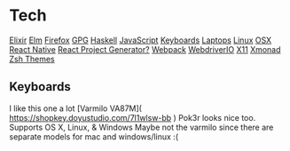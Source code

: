 = Tech =
[[Elixir]]
[[Elm]]
[[Firefox]]
[[GPG]]
[[Haskell]]
[[JavaScript]]
[[Keyboards]]
[[Laptops]]
[[Linux]]
[[OSX]]
[[React Native]]
[[React Project Generator?]]
[[Webpack]]
[[WebdriverIO]]
[[X11]]
[[Xmonad]]
[[Zsh Themes]]

== Keyboards ==
I like this one a lot [Varmilo VA87M]( https://shopkey.doyustudio.com/7l1wlsw-bb )
Pok3r looks nice too. Supports OS X, Linux, & Windows
Maybe not the varmilo since there are separate models for mac and windows/linux :(
